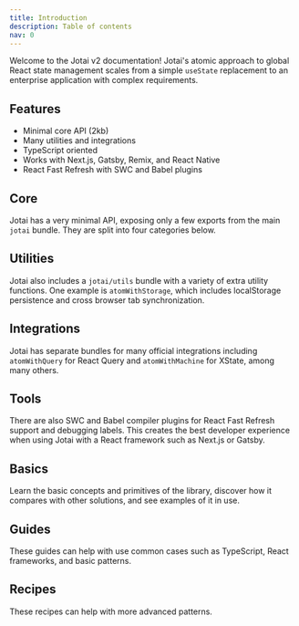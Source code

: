 ```yaml
---
title: Introduction
description: Table of contents
nav: 0
---
```


Welcome to the Jotai v2 documentation! Jotai's atomic approach to global React state management scales from a simple `useState` replacement to an enterprise application with complex requirements.

## Features

- Minimal core API (2kb)
- Many utilities and integrations
- TypeScript oriented
- Works with Next.js, Gatsby, Remix, and React Native
- React Fast Refresh with SWC and Babel plugins

## Core

Jotai has a very minimal API, exposing only a few exports from the main `jotai` bundle. They are split into four categories below.

<TOC section="core" />

## Utilities

Jotai also includes a `jotai/utils` bundle with a variety of extra utility functions. One example is `atomWithStorage`, which includes localStorage persistence and cross browser tab synchronization.

<TOC section="utilities" />

## Integrations

Jotai has separate bundles for many official integrations including `atomWithQuery` for React Query and `atomWithMachine` for XState, among many others.

<TOC section="integrations" />

## Tools

There are also SWC and Babel compiler plugins for React Fast Refresh support and debugging labels. This creates the best developer experience when using Jotai with a React framework such as Next.js or Gatsby.

<TOC section="tools" />

## Basics

Learn the basic concepts and primitives of the library, discover how it compares with other solutions, and see examples of it in use.

<TOC section="basics" />

## Guides

These guides can help with use common cases such as TypeScript, React frameworks, and basic patterns.

<TOC section="guides" />

## Recipes

These recipes can help with more advanced patterns.

<TOC section="recipes" />
